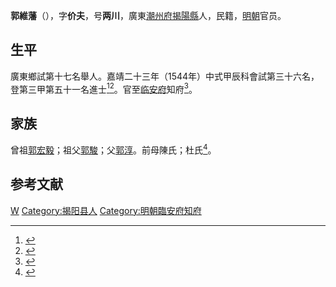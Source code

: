 {{Otheruses|other=名为郭維藩的其他人物|郭維藩}}
{{明清人物信息框
| 姓名 = 郭維藩
| 原名 =
| 圖片名稱= 
| 圖片大小 =
| 圖片說明 = 
| 最高職務 =
| 國家 = 大明 
| 爵位 =
| 籍貫 = 廣東潮州府揭陽縣
| 族裔 = 
| 字號 = 
| 諡號 =
| 出生日期 = 生年不詳
| 出生地點 = <!---廣東潮州府揭陽縣--->
| 逝世日期 = 卒年不詳 
| 逝世地點 =
| 墓葬 =
| 配偶 = 
| 親屬 = 
| 出身 =
* 嘉靖二十三年甲辰科同進士出身
| 經歷 =
| 著作 =  
}}
'''郭維藩'''（{{bd|？||？|catIdx=}}），字'''价夫'''，号'''两川'''，廣東[[潮州府|潮州府]][[揭陽縣|揭陽縣]]人，民籍，[[明朝|明朝]]官员。

== 生平 ==
廣東鄉試第十七名舉人。嘉靖二十三年（1544年）中式甲辰科會試第三十六名，登第三甲第五十一名進士<ref>{{Cite book|title=《皇明贡举考》卷五|author=[[张朝瑞|张朝瑞]]|publisher=《续修四库全书》史部第828册|year=|isbn=|location=|pages=}}</ref><ref>{{Cite book|title=贡举志五种 上|author=鲁小俊，江俊伟著|publisher=武汉大学出版社|year=2009|isbn=978-7-307-07043-1|location=武汉|pages=}}</ref>。官至[[临安府|临安府]]知府<ref>{{cite news|title=明朝潮州府文进士名录|url=http://zt.czonline.net/2010wenhua/txcr/chaorendongtai/kejiao/2010-12-02/31625.html|accessdate=2013-08-07|newspaper=潮州热线|archive-url=https://web.archive.org/web/20131004220414/http://zt.czonline.net/2010wenhua/txcr/chaorendongtai/kejiao/2010-12-02/31625.html|archive-date=2013-10-04|dead-url=yes}}</ref>。

== 家族 ==
曾祖[[郭宏毅|郭宏毅]]；祖父[[郭駿|郭駿]]；父[[郭淳|郭淳]]。前母陳氏；杜氏<ref>{{Cite book|title=天一阁藏明代科举录选刊 登科录 点校本|author=龚延明主编|publisher=宁波出版社|year=2016|isbn=978-7-5526-2320-8|location=宁波|pages=|quote=《天一閣藏明代科舉錄選刊.登科錄》之《嘉靖二十三年甲辰科進士登科錄》}}</ref>。

==参考文献==
{{reflist}}

{{嘉靖二十三年甲辰科殿試金榜}}

{{Authority control}}

{{DEFAULTSORT:}}
[[Category:郭姓|W]]
[[Category:揭阳县人|Category:揭阳县人]]
[[Category:明朝臨安府知府|Category:明朝臨安府知府]]


{{明朝官员小作品}}